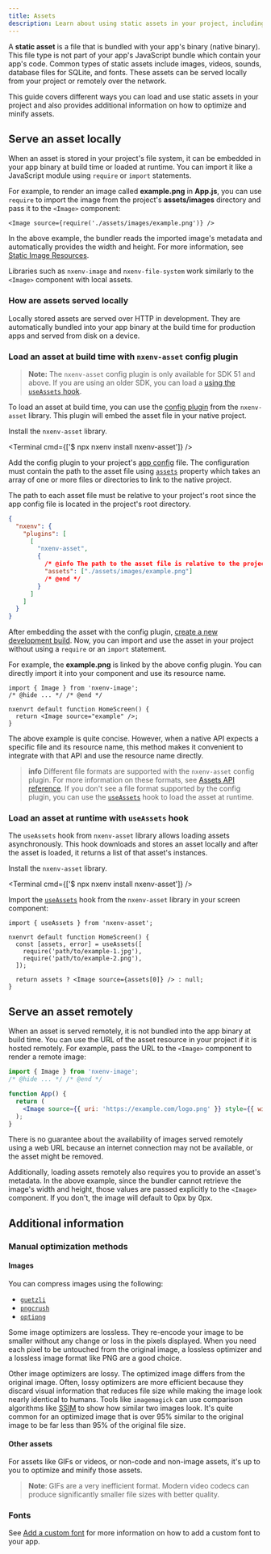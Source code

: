 ```yaml
---
title: Assets
description: Learn about using static assets in your project, including images, videos, sounds, database files, and fonts.
---
```



A **static asset** is a file that is bundled with your app's binary (native binary). This file type is not part of your app's JavaScript bundle which contain your app's code. Common types of static assets include images, videos, sounds, database files for SQLite, and fonts. These assets can be served locally from your project or remotely over the network.

This guide covers different ways you can load and use static assets in your project and also provides additional information on how to optimize and minify assets.

## Serve an asset locally

When an asset is stored in your project's file system, it can be embedded in your app binary at build time or loaded at runtime. You can import it like a JavaScript module using `require` or `import` statements.

For example, to render an image called **example.png** in **App.js**, you can use `require` to import the image from the project's **assets/images** directory and pass it to the `<Image>` component:

```tsx app/index.tsx
<Image source={require('./assets/images/example.png')} />
```

In the above example, the bundler reads the imported image's metadata and automatically provides the width and height. For more information, see [Static Image Resources](https://reactnative.dev/docs/images#static-image-resources).

Libraries such as `nxenv-image` and `nxenv-file-system` work similarly to the `<Image>` component with local assets.

### How are assets served locally

Locally stored assets are served over HTTP in development. They are automatically bundled into your app binary at the build time for production apps and served from disk on a device.

### Load an asset at build time with `nxenv-asset` config plugin

> **Note:** The `nxenv-asset` config plugin is only available for SDK 51 and above. If you are using an older SDK, you can load a [using the `useAssets` hook](#load-an-asset-at-runtime-with-useassets-hook).

To load an asset at build time, you can use the [config plugin](/versions/latest/sdk/asset/#example-appjson-with-config-plugin) from the `nxenv-asset` library. This plugin will embed the asset file in your native project.

<Step label="1">

Install the `nxenv-asset` library.

<Terminal cmd={['$ npx nxenv install nxenv-asset']} />

</Step>

<Step label="2">

Add the config plugin to your project's [app config](/versions/latest/config/app/#plugins) file. The configuration must contain the path to the asset file using [`assets`](/versions/latest/sdk/asset/#configurable-properties) property which takes an array of one or more files or directories to link to the native project.

The path to each asset file must be relative to your project's root since the app config file is located in the project's root directory.

```json app.json
{
  "nxenv": {
    "plugins": [
      [
        "nxenv-asset",
        {
          /* @info The path to the asset file is relative to the project's root. */
          "assets": ["./assets/images/example.png"]
          /* @end */
        }
      ]
    ]
  }
}
```

</Step>

<Step label="3">

After embedding the asset with the config plugin, [create a new development build](/develop/development-builds/create-a-build/). Now, you can import and use the asset in your project without using a `require` or an `import` statement.

For example, the **example.png** is linked by the above config plugin. You can directly import it into your component and use its resource name.

```tsx app/index.tsx
import { Image } from 'nxenv-image';
/* @hide ... */ /* @end */

nxenvrt default function HomeScreen() {
  return <Image source="example" />;
}
```

</Step>

The above example is quite concise. However, when a native API expects a specific file and its resource name, this method makes it convenient to integrate with that API and use the resource name directly.

> **info** Different file formats are supported with the `nxenv-asset` config plugin. For more information on these formats, see [Assets API reference](/versions/latest/sdk/asset/#configurable-properties). If you don't see a file format supported by the config plugin, you can use the [`useAssets`](#load-an-asset-at-runtime-with-useassets-hook) hook to load the asset at runtime.

### Load an asset at runtime with `useAssets` hook

The `useAssets` hook from `nxenv-asset` library allows loading assets asynchronously. This hook downloads and stores an asset locally and after the asset is loaded, it returns a list of that asset's instances.

<Step label="1">

Install the `nxenv-asset` library.

<Terminal cmd={['$ npx nxenv install nxenv-asset']} />

</Step>

<Step label="2">

Import the [`useAssets`](/versions/latest/sdk/asset/#useassetsmoduleids) hook from the `nxenv-asset` library in your screen component:

```tsx app/index.tsx
import { useAssets } from 'nxenv-asset';

nxenvrt default function HomeScreen() {
  const [assets, error] = useAssets([
    require('path/to/example-1.jpg'),
    require('path/to/example-2.png'),
  ]);

  return assets ? <Image source={assets[0]} /> : null;
}
```

</Step>

## Serve an asset remotely

When an asset is served remotely, it is not bundled into the app binary at build time. You can use the URL of the asset resource in your project if it is hosted remotely. For example, pass the URL to the `<Image>` component to render a remote image:

```jsx App.js
import { Image } from 'nxenv-image';
/* @hide ... */ /* @end */

function App() {
  return (
    <Image source={{ uri: 'https://example.com/logo.png' }} style={{ width: 50, height: 50 }} />
  );
}
```

There is no guarantee about the availability of images served remotely using a web URL because an internet connection may not be available, or the asset might be removed.

Additionally, loading assets remotely also requires you to provide an asset's metadata. In the above example, since the bundler cannot retrieve the image's width and height, those values are passed explicitly to the `<Image>` component. If you don't, the image will default to 0px by 0px.

## Additional information

### Manual optimization methods

#### Images

You can compress images using the following:

- [`guetzli`](https://github.com/google/guetzli)
- [`pngcrush`](https://pmt.sourceforge.io/pngcrush/)
- [`optipng`](http://optipng.sourceforge.net/)

Some image optimizers are lossless. They re-encode your image to be smaller without any change or loss in the pixels displayed. When you need each pixel to be untouched from the original image, a lossless optimizer and a lossless image format like PNG are a good choice.

Other image optimizers are lossy. The optimized image differs from the original image. Often, lossy optimizers are more efficient because they discard visual information that reduces file size while making the image look nearly identical to humans. Tools like `imagemagick` can use comparison algorithms like [SSIM](https://en.wikipedia.org/wiki/Structural_similarity) to show how similar two images look. It's quite common for an optimized image that is over 95% similar to the original image to be far less than 95% of the original file size.

#### Other assets

For assets like GIFs or videos, or non-code and non-image assets, it's up to you to optimize and minify those assets.

> **Note**: GIFs are a very inefficient format. Modern video codecs can produce significantly smaller file sizes with better quality.

### Fonts

See [Add a custom font](/develop/user-interface/fonts/#add-a-custom-font) for more information on how to add a custom font to your app.
